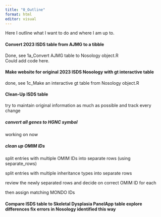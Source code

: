 ```yaml
---
title: "0_Outline"
format: html
editor: visual
---
```


Here I outline what I want to do and where I am up to.

#### Convert 2023 ISDS table from AJMG to a tibble

Done, see 1a_Convert AJMG table to Nosology object.R\
Could add code here.

#### Make website for original 2023 ISDS Nosology with gt interactive table

done, see 1c_Make an interactive gt table from Nosology object.R

#### Clean-Up ISDS table

::: callout-important
try to maintain original information as much as possible and track every change
:::

##### convert all genes to HGNC symbol

working on now

##### clean up OMIM IDs

split entries with multiple OMIM IDs into separate rows (using separate_rows)

split entries with multiple inheritance types into separate rows

review the newly separated rows and decide on correct OMIM ID for each

then assign matching MONDO IDs

#### Compare ISDS table to Skeletal Dysplasia PanelApp table explore differences fix errors in Nosology identified this way
